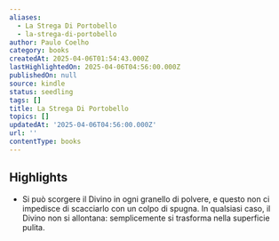 ```yaml
---
aliases:
  - La Strega Di Portobello
  - la-strega-di-portobello
author: Paulo Coelho
category: books
createdAt: 2025-04-06T01:54:43.000Z
lastHighlightedOn: 2025-04-06T04:56:00.000Z
publishedOn: null
source: kindle
status: seedling
tags: []
title: La Strega Di Portobello
topics: []
updatedAt: '2025-04-06T04:56:00.000Z'
url: ''
contentType: books
---
```

## Highlights

- Si può scorgere il Divino in ogni granello di polvere, e questo non ci impedisce di scacciarlo con un colpo di spugna. In qualsiasi caso, il Divino non si allontana: semplicemente si trasforma nella superficie pulita.

